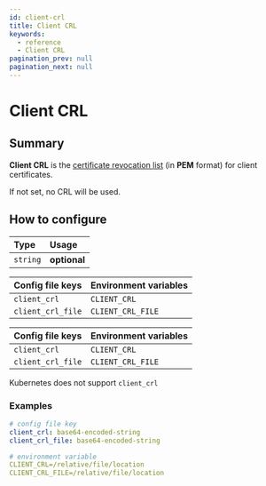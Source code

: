```yaml
---
id: client-crl
title: Client CRL
keywords:
  - reference
  - Client CRL
pagination_prev: null
pagination_next: null
---
```



# Client CRL

## Summary

**Client CRL** is the [certificate revocation list](https://en.wikipedia.org/wiki/Certificate_revocation_list) (in **PEM** format) for client certificates.

If not set, no CRL will be used.

## How to configure

| **Type** | **Usage**    |
| :------- | :----------- |
| `string` | **optional** |

<Tabs>
<TabItem value="Core" label="Core">

| **Config file keys** | **Environment variables** |
| :------------------- | :------------------------ |
| `client_crl`         | `CLIENT_CRL`              |
| `client_crl_file`    | `CLIENT_CRL_FILE`         |

</TabItem>
<TabItem value="Enterprise" label="Enterprise">

| **Config file keys** | **Environment variables** |
| :------------------- | :------------------------ |
| `client_crl`         | `CLIENT_CRL`              |
| `client_crl_file`    | `CLIENT_CRL_FILE`         |

</TabItem>
<TabItem value="Kubernetes" label="Kubernetes">

Kubernetes does not support `client_crl`

</TabItem>
</Tabs>

### Examples

```yaml
# config file key
client_crl: base64-encoded-string
client_crl_file: base64-encoded-string

# environment variable
CLIENT_CRL=/relative/file/location
CLIENT_CRL_FILE=/relative/file/location
```
